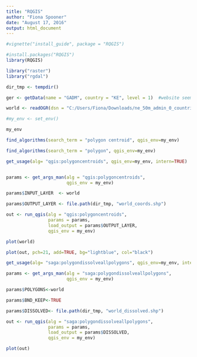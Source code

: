 ```yaml
---
title: "RQGIS"
author: "Fiona Spooner"
date: "August 17, 2016"
output: html_document
---
```


```r

#vignette("install_guide", package = "RQGIS")

#install.packages("RQGIS")
library(RQGIS)

```


```r
library("raster")
library("rgdal")

dir_tmp <- tempdir()

ger <- getData(name = "GADM", country = "KE", level = 1)  #website seems to be down at the moment

world <- readOGR(dsn = "C:/Users/Fiona/Downloads/ne_50m_admin_0_countries", layer = "ne_50m_admin_0_countries")  #all countries

#my_env <- set_env()

my_env

find_algorithms(search_term = "polygon centroid", qgis_env=my_env)

find_algorithms(search_term = "polygon", qgis_env=my_env)

get_usage(alg= "qgis:polygoncentroids", qgis_env=my_env, intern=TRUE)


params <- get_args_man(alg = "qgis:polygoncentroids", 
                       qgis_env = my_env)

params$INPUT_LAYER  <- world

params$OUTPUT_LAYER <- file.path(dir_tmp, "world_coords.shp")

out <- run_qgis(alg = "qgis:polygoncentroids",
                params = params,
                load_output = params$OUTPUT_LAYER,
                qgis_env = my_env)
```

```r
plot(world)

plot(out, pch=21, add=TRUE, bg="lightblue", col="black")

```

```r
get_usage(alg= "saga:polygondissolveallpolygons", qgis_env=my_env, intern=TRUE)

params <- get_args_man(alg = "saga:polygondissolveallpolygons", 
                       qgis_env = my_env)

params$POLYGONS<-world

params$BND_KEEP<-TRUE

params$DISSOLVED<- file.path(dir_tmp, "world_dissolved.shp")

out <- run_qgis(alg = "saga:polygondissolveallpolygons",
                params = params,
                load_output = params$DISSOLVED,
                qgis_env = my_env)

plot(out)

```
